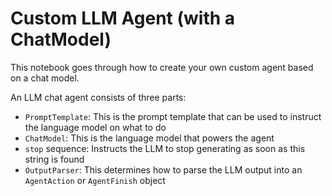 # Custom LLM Agent (with a ChatModel)

This notebook goes through how to create your own custom agent based on a chat model.

An LLM chat agent consists of three parts:

- `PromptTemplate`: This is the prompt template that can be used to instruct the language model on what to do
- `ChatModel`: This is the language model that powers the agent
- `stop` sequence: Instructs the LLM to stop generating as soon as this string is found
- `OutputParser`: This determines how to parse the LLM output into an `AgentAction` or `AgentFinish` object


<Example/>
